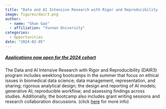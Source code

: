 ```yaml
---
title: "Data and AI Intensive Research with Rigor and Reproducibility (DAIR³)"
image: figures/dair3.png
author:
  - name: "Shan Gao"
  - affiliation: "Yunnan University"
categories:
  - Opportunities
date: "2024-02-05"
---
```


```{=html}
		<div class="about">
			<div class="row"> 
				<div class="col-md-12">
					<div class="about-logo">
							<h5><a href="https://midas.umich.edu/dair-3/?utm_source=ADSA&utm_campaign=347bc3cbf4-EMAIL_CAMPAIGN_2022_10_04_06_04_COPY_01&utm_medium=email&utm_term=0_5401c7226a-347bc3cbf4-453691784">Applications now open for the 2024 cohort</a></h5>
							<p>The Data and AI Intensive Research with Rigor and Reproducibility (DAIR3) program includes weeklong bootcamps in the summer that focus on ethical issues in biomedical data science; data management, representation, and sharing; rigorous analytical design; the design and reporting of AI models; generative AI; reproducible workflow; and assessing findings across studies. Additionally, the bootcamp also includes grant writing sessions and research collaboration discussions. (click <a href="https://midas.umich.edu/dair-3/?utm_source=ADSA&utm_campaign=347bc3cbf4-EMAIL_CAMPAIGN_2022_10_04_06_04_COPY_01&utm_medium=email&utm_term=0_5401c7226a-347bc3cbf4-453691784">here</a> for more info)</p>
				</div>
			</div>  
			<br>
		</div>
```

